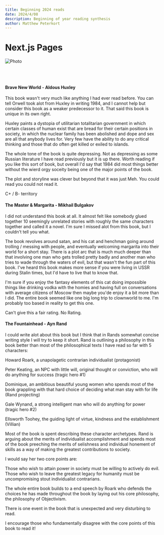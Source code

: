 ```yaml
---
title: Beginning 2024 reads 
date: 2024/4/08
description: Beginning of year reading synthesis
author: Matthew Peterkort
---
```


# Next.js Pages

<div>

<Image
src="/images/sunset.png"
alt="Photo"
width={700}
height={451}
priority
className="next-image"
/>

<br></br>

<h4> Brave New World - Aldous Huxley </h4>

This book wasn't very much like anything I had ever read before. You can tell Orwell took alot from Huxley 
in writing 1984, and I cannot help but consider this book as a weaker predecessor to it. That said this book is unique 
in its own right.

Huxley paints a dystopia of utilitarian totalitarian government in which certain classes of human exist that are bread for their
certain positions in society, in which the nuclear family has been abolished and dope and sex are all that anybody lives for.
Very few have the ability to do any critical thinking and those that do often get killed or exiled to islands.

The whole tone of the book is quite depressing. Not as depressing as some Russian literature I have read previously but it 
is up there. Worth reading if you like this sort of book, but overall I'd say that 1984 did most things better without the 
wierd orgy soceity being one of the major points of the book.  

The plot and storyline was clever but beyond that it was just Meh. You could read you could not read it. 

C+ / B- territory 

<h4> The Master & Margarita - Mikhail Bulgakov </h4>

I did not understand this book at all. It almost felt like somebody glued together 10 seemingly unrelated stories with roughly the same characters
together and called it a novel. I'm sure I missed alot from this book, but I couldn't tell you what. 

The book revolves around satan, and his cat and henchman going around trolling / messing with people, and eventually welcoming margarita into their world for a short stay. There is a plot arc that 
is much much deeper than that involving one man who gets trolled pretty badly and another man who tries to wade through the waters of evil, but that wasn't the fun part of this book.
I've heard this book makes more sense if you were living in USSR during Stalin times, but I'd have to live that to know that.  

I'm sure if you enjoy the fantasy elements of this cat doing impossible things like drinking vodka with the homies and having full on 
conversations with average citizens of Moscow then maybe you'de enjoy it a bit more than I did. The entire book seemed like one big long
trip to clownworld to me. I'm probably too based in reality to get this one.

Can't give this a fair rating. No Rating.
</div>

<h4> The Fountainhead - Ayn Rand </h4>

I could write alot about this book but I think that in Rands somewhat concise writing style I will try to keep it short.
Rand is outlining a philosophy in this book better than most of the philosophical texts I have read so far with 5 characters:

Howard Roark, a unapolagetic contrarian individualist (protagonist)

Peter Keating, an NPC with little will, original thought or conviction, who will do anything for success (tragic hero #1)

Dominique, an ambitious beautiful young women who spends most of the book grappling with that hard choice of deciding what man stay with for life (Rand projecting)

Gale Wynand, a strong intelligent man who will do anything for power (tragic hero #2)

Ellsworth Toohey, the guiding light of virtue, kindness and the establishment (Villian)

Most of the book is spent describing these character archetypes. Rand is arguing about the merits of 
individualist accomplishment and spends most of the book preeching the merits of selishness and individual 
honement of skills as a way of making the greatest contributions to society.

I would say her two core points are:

Those who wish to attain power in society must be willing to actively do evil.
Those who wish to leave the greatest legacy for humanity must be uncompromising stout individualist contrarians.

The whole entire book builds to a end speech by Roark who defends the choices he has made throughout the 
book by laying out his core philosophy, the philosophy of Objectivism. 

There is one event in the book that is unexpected and very disturbing to read.

I encourage those who fundamentally disagree with the core points of this book to read it!
